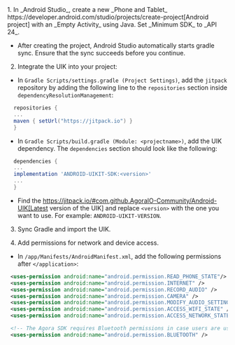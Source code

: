 <PlatformWrapper platform="android">
1. In _Android Studio_, create a new _Phone and Tablet_ https://developer.android.com/studio/projects/create-project[Android project] with an _Empty Activity_ using Java. Set _Minimum SDK_ to _API 24_.

- After creating the project, Android Studio automatically starts gradle sync. Ensure that the sync succeeds before you continue.

2. Integrate the UIK into your project:

- In `Gradle Scripts/settings.gradle (Project Settings)`, add the `jitpack` repository by adding the following line to the `repositories` section inside `dependencyResolutionManagement`:

```gradle
  repositories {
  ...
  maven { setUrl("https://jitpack.io") }
  }
```

- In `Gradle Scripts/build.gradle (Module: <projectname>)`, add the UIK dependency. The `dependencies` section should look like the following:

```gradle
  dependencies {
  ...
  implementation 'ANDROID-UIKIT-SDK:<version>'
  ...
  }
```

- Find the https://jitpack.io/#com.github.AgoraIO-Community/Android-UIK[Latest version of the UIK] and replace `<version>` with the one you want to use. For example: `ANDROID-UIKIT-VERSION`.

3. Sync Gradle and import the UIK.

4. Add permissions for network and device access.

- In `/app/Manifests/AndroidManifest.xml`, add the following permissions after `</application>`:

```xml
 <uses-permission android:name="android.permission.READ_PHONE_STATE"/>
 <uses-permission android:name="android.permission.INTERNET" />
 <uses-permission android:name="android.permission.RECORD_AUDIO" />
 <uses-permission android:name="android.permission.CAMERA" />
 <uses-permission android:name="android.permission.MODIFY_AUDIO_SETTINGS" />
 <uses-permission android:name="android.permission.ACCESS_WIFI_STATE" />
 <uses-permission android:name="android.permission.ACCESS_NETWORK_STATE" />

 <!-- The Agora SDK requires Bluetooth permissions in case users are using Bluetooth devices.-->
 <uses-permission android:name="android.permission.BLUETOOTH" />
```

</PlatformWrapper>
